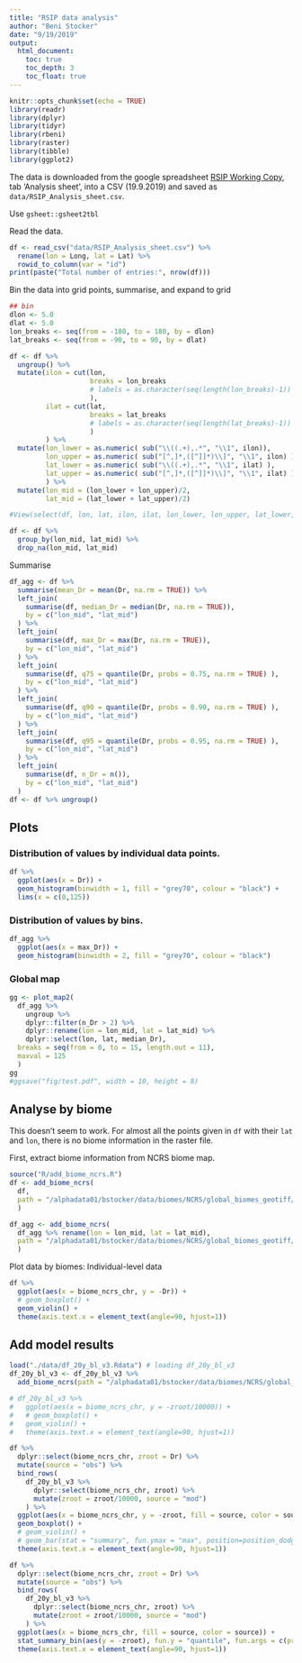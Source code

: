 ```yaml
---
title: "RSIP data analysis"
author: "Beni Stocker"
date: "9/19/2019"
output:
  html_document:
    toc: true
    toc_depth: 3
    toc_float: true
---
```


```r
knitr::opts_chunk$set(echo = TRUE)
library(readr)
library(dplyr)
library(tidyr)
library(rbeni)
library(raster)
library(tibble)
library(ggplot2)
```

The data is downloaded from the google spreadsheet [RSIP Working Copy](https://docs.google.com/spreadsheets/d/1IW7CiLaw2xEr3MYuLwZ5mJWEbhAEU_hP9J6od5vb-jk/edit#gid=1200594845), tab 'Analysis sheet', into a CSV (19.9.2019) and saved as `data/RSIP_Analysis_sheet.csv`.

Use `gsheet::gsheet2tbl`

Read the data.
```r
df <- read_csv("data/RSIP_Analysis_sheet.csv") %>% 
  rename(lon = Long, lat = Lat) %>% 
  rowid_to_column(var = "id")
print(paste("Total number of entries:", nrow(df)))
```

Bin the data into grid points, summarise, and expand to grid
```r
## bin
dlon <- 5.0
dlat <- 5.0
lon_breaks <- seq(from = -180, to = 180, by = dlon)
lat_breaks <- seq(from = -90, to = 90, by = dlat)

df <- df %>%
  ungroup() %>% 
  mutate(ilon = cut(lon, 
                    breaks = lon_breaks
                    # labels = as.character(seq(length(lon_breaks)-1))
                    ),
         ilat = cut(lat, 
                    breaks = lat_breaks
                    # labels = as.character(seq(length(lat_breaks)-1))
                    )
         ) %>% 
  mutate(lon_lower = as.numeric( sub("\\((.+),.*", "\\1", ilon)),
         lon_upper = as.numeric( sub("[^,]*,([^]]*)\\]", "\\1", ilon) ),
         lat_lower = as.numeric( sub("\\((.+),.*", "\\1", ilat) ),
         lat_upper = as.numeric( sub("[^,]*,([^]]*)\\]", "\\1", ilat) )
         ) %>% 
  mutate(lon_mid = (lon_lower + lon_upper)/2,
         lat_mid = (lat_lower + lat_upper)/2)

#View(select(df, lon, lat, ilon, ilat, lon_lower, lon_upper, lat_lower, lat_upper, lon_mid, lat_mid))

df <- df %>% 
  group_by(lon_mid, lat_mid) %>% 
  drop_na(lon_mid, lat_mid)
```

Summarise
```r
df_agg <- df %>% 
  summarise(mean_Dr = mean(Dr, na.rm = TRUE)) %>% 
  left_join(
    summarise(df, median_Dr = median(Dr, na.rm = TRUE)),
    by = c("lon_mid", "lat_mid")
  ) %>% 
  left_join(
    summarise(df, max_Dr = max(Dr, na.rm = TRUE)),
    by = c("lon_mid", "lat_mid")
  ) %>% 
  left_join(
    summarise(df, q75 = quantile(Dr, probs = 0.75, na.rm = TRUE) ),
    by = c("lon_mid", "lat_mid")
  ) %>% 
  left_join(
    summarise(df, q90 = quantile(Dr, probs = 0.90, na.rm = TRUE) ),
    by = c("lon_mid", "lat_mid")
  ) %>% 
  left_join(
    summarise(df, q95 = quantile(Dr, probs = 0.95, na.rm = TRUE) ),
    by = c("lon_mid", "lat_mid")
  ) %>% 
  left_join(
    summarise(df, n_Dr = n()),
    by = c("lon_mid", "lat_mid")
  )
df <- df %>% ungroup()
```


## Plots

### Distribution of values by individual data points.
```r
df %>% 
  ggplot(aes(x = Dr)) +
  geom_histogram(binwidth = 1, fill = "grey70", colour = "black") +
  lims(x = c(0,125))
```


### Distribution of values by bins.
```r
df_agg %>% 
  ggplot(aes(x = max_Dr)) +
  geom_histogram(binwidth = 2, fill = "grey70", colour = "black")
```

### Global map
```r
gg <- plot_map2(
  df_agg %>% 
    ungroup %>% 
    dplyr::filter(n_Dr > 2) %>% 
    dplyr::rename(lon = lon_mid, lat = lat_mid) %>%
    dplyr::select(lon, lat, median_Dr),
  breaks = seq(from = 0, to = 15, length.out = 11),
  maxval = 125
  )
gg
#ggsave("fig/test.pdf", width = 10, height = 8)
```

## Analyse by biome

This doesn't seem to work. For almost all the points given in `df` with their `lat` and `lon`, there is no biome information in the raster file. 

First, extract biome information from NCRS biome map.
```r
source("R/add_biome_ncrs.R")
df <- add_biome_ncrs(
  df, 
  path = "/alphadata01/bstocker/data/biomes/NCRS/global_biomes_geotiff/biomes.tif"
  )

df_agg <- add_biome_ncrs(
  df_agg %>% rename(lon = lon_mid, lat = lat_mid), 
  path = "/alphadata01/bstocker/data/biomes/NCRS/global_biomes_geotiff/biomes.tif"
  )
```

Plot data by biomes: Individual-level data
```r
df %>% 
  ggplot(aes(x = biome_ncrs_chr, y = -Dr)) +
  # geom_boxplot() +
  geom_violin() +
  theme(axis.text.x = element_text(angle=90, hjust=1))
```

## Add model results

```r
load("./data/df_20y_bl_v3.Rdata") # loading df_20y_bl_v3
df_20y_bl_v3 <- df_20y_bl_v3 %>% 
  add_biome_ncrs(path = "/alphadata01/bstocker/data/biomes/NCRS/global_biomes_geotiff/biomes.tif")

# df_20y_bl_v3 %>% 
#   ggplot(aes(x = biome_ncrs_chr, y = -zroot/10000)) +
#   # geom_boxplot() +
#   geom_violin() +
#   theme(axis.text.x = element_text(angle=90, hjust=1))

df %>% 
  dplyr::select(biome_ncrs_chr, zroot = Dr) %>% 
  mutate(source = "obs") %>% 
  bind_rows(
    df_20y_bl_v3 %>% 
      dplyr::select(biome_ncrs_chr, zroot) %>% 
      mutate(zroot = zroot/10000, source = "mod")
    ) %>% 
  ggplot(aes(x = biome_ncrs_chr, y = -zroot, fill = source, color = source)) +
  geom_boxplot() +
  # geom_violin() +
  # geom_bar(stat = "summary", fun.ymax = "max", position=position_dodge()) +
  theme(axis.text.x = element_text(angle=90, hjust=1))

df %>% 
  dplyr::select(biome_ncrs_chr, zroot = Dr) %>% 
  mutate(source = "obs") %>% 
  bind_rows(
    df_20y_bl_v3 %>% 
      dplyr::select(biome_ncrs_chr, zroot) %>% 
      mutate(zroot = zroot/10000, source = "mod")
    ) %>% 
  ggplot(aes(x = biome_ncrs_chr, fill = source, color = source)) +
  stat_summary_bin(aes(y = -zroot), fun.y = "quantile", fun.args = c(probs = 0.01), geom = "bar", position=position_dodge()) +
  theme(axis.text.x = element_text(angle=90, hjust=1))
```